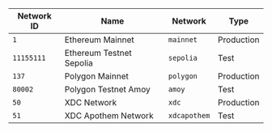 | Network ID | Name                     | Network      | Type       |
| ---------- | ------------------------ | ------------ | ---------- |
| `1`        | Ethereum Mainnet         | `mainnet`    | Production |
| `11155111` | Ethereum Testnet Sepolia | `sepolia`    | Test       |
| `137`      | Polygon Mainnet          | `polygon`    | Production |
| `80002`    | Polygon Testnet Amoy     | `amoy`       | Test       |
| `50`       | XDC Network              | `xdc`        | Production |
| `51`       | XDC Apothem Network      | `xdcapothem` | Test       |